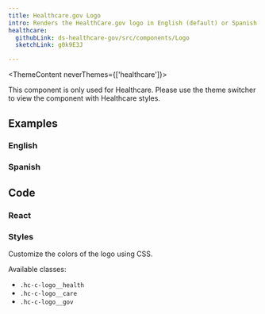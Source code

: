 ```yaml
---
title: Healthcare.gov Logo
intro: Renders the HealthCare.gov logo in English (default) or Spanish. 
healthcare:
  githubLink: ds-healthcare-gov/src/components/Logo
  sketchLink: g0k9E3J

---
```



<ThemeContent neverThemes={['healthcare']}>
  <Alert variation="error">
     <p class="ds-c-alert__text">
        This component is only used for Healthcare. Please use the theme switcher to view the component with Healthcare styles.
    </p>
  </Alert>
</ThemeContent>

## Examples

### English
<StorybookExample
    componentName="hgovLogo"
    storyId="healthcare-logo--english-logo"
/>

### Spanish
<StorybookExample
    componentName="hgovLogoSpanish"
    storyId="healthcare-logo--spanish-logo"
/>

## Code

### React

<PropTable componentName="Logo" />

### Styles

Customize the colors of the logo using CSS.

Available classes:

- `.hc-c-logo__health`
- `.hc-c-logo__care`
- `.hc-c-logo__gov`
